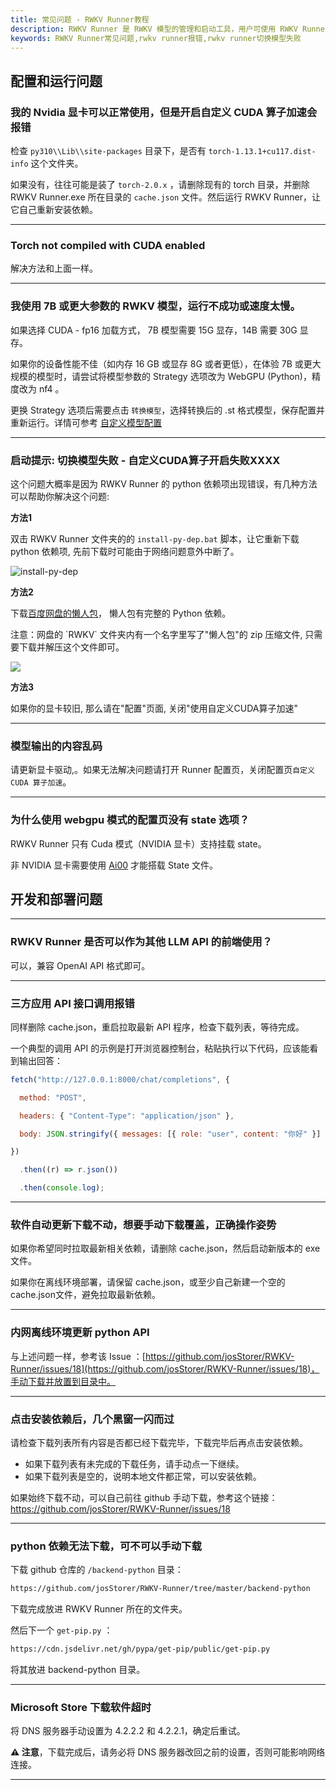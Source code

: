 ```yaml
---
title: 常见问题 - RWKV Runner教程
description: RWKV Runner 是 RWKV 模型的管理和启动工具，用户可使用 RWKV Runner 轻松运行本地 RWKV 模型，体验聊天、写作、作曲交互等 AI 功能。
keywords: RWKV Runner常见问题,rwkv runner报错,rwkv runner切换模型失败
---
```



## 配置和运行问题

### 我的 Nvidia 显卡可以正常使用，但是开启自定义 CUDA 算子加速会报错

检查 `py310\\Lib\\site-packages` 目录下，是否有 `torch-1.13.1+cu117.dist-info` 这个文件夹。

如果没有，往往可能是装了 `torch-2.0.x` ，请删除现有的 torch 目录，并删除 RWKV Runner.exe 所在目录的 `cache.json` 文件。然后运行 RWKV Runner，让它自己重新安装依赖。

---
### Torch not compiled with CUDA enabled

解决方法和上面一样。

---
### 我使用 7B 或更大参数的 RWKV 模型，运行不成功或速度太慢。

如果选择 CUDA - fp16 加载方式， 7B 模型需要 15G 显存，14B 需要 30G 显存。

如果你的设备性能不佳（如内存 16 GB 或显存 8G 或者更低），在体验 7B 或更大规模的模型时，请尝试将模型参数的 Strategy 选项改为 WebGPU (Python)，精度改为 nf4 。

更换 Strategy 选项后需要点击 `转换模型`，选择转换后的 .st 格式模型，保存配置并重新运行。详情可参考 [自定义模型配置](https://rwkv.cn/RWKV-Runner/Advanced-Usage#%E8%87%AA%E5%AE%9A%E4%B9%89%E6%A8%A1%E5%9E%8B%E9%85%8D%E7%BD%AE%E7%A4%BA%E4%BE%8B)

---

### 启动提示: 切换模型失败 - 自定义CUDA算子开启失败XXXX

这个问题大概率是因为 RWKV Runner 的 python 依赖项出现错误，有几种方法可以帮助你解决这个问题: 

**方法1**

双击 RWKV Runner 文件夹的的 `install-py-dep.bat` 脚本，让它重新下载 python 依赖项, 先前下载时可能由于网络问题意外中断了。

![install-py-dep](./imgs/install-py-dep.png)

**方法2**

下载[百度网盘的懒人包](https://pan.baidu.com/s/1zdzZ_a0uM3gDqi6pXIZVAA?pwd=1111)， 懒人包有完整的 Python 依赖。 

<Callout type="warning" emoji="⚠️">
注意：网盘的 `RWKV` 文件夹内有一个名字里写了"懒人包"的 zip 压缩文件, 只需要下载并解压这个文件即可。
</Callout>

![](./imgs/download-lazy.gif)

**方法3**

如果你的显卡较旧, 那么请在"配置"页面, 关闭"使用自定义CUDA算子加速"

---
### 模型输出的内容乱码

请更新显卡驱动,。如果无法解决问题请打开 Runner 配置页，关闭配置页`自定义 CUDA 算子加速`。

---
### 为什么使用 webgpu 模式的配置页没有 state 选项？

RWKV Runner 只有 Cuda 模式（NVIDIA 显卡）支持挂载 state。

非 NVIDIA 显卡需要使用 [Ai00](https://rwkv.cn/ai00/Introduction) 才能搭载 State 文件。

## 开发和部署问题

---

###  RWKV Runner 是否可以作为其他 LLM API 的前端使用？

可以，兼容 OpenAI API 格式即可。

---

### 三方应用 API 接口调用报错

同样删除 cache.json，重启拉取最新 API 程序，检查下载列表，等待完成。

一个典型的调用 API 的示例是打开浏览器控制台，粘贴执行以下代码，应该能看到输出回答：
``` js copy
fetch("http://127.0.0.1:8000/chat/completions", {

  method: "POST",

  headers: { "Content-Type": "application/json" },

  body: JSON.stringify({ messages: [{ role: "user", content: "你好" }] }),

})

  .then((r) => r.json())

  .then(console.log);
```
---

### 软件自动更新下载不动，想要手动下载覆盖，正确操作姿势

如果你希望同时拉取最新相关依赖，请删除 cache.json，然后启动新版本的 exe 文件。

如果你在离线环境部署，请保留 cache.json，或至少自己新建一个空的 cache.json文件，避免拉取最新依赖。

---

### 内网离线环境更新 python API

与上述问题一样，参考该 Issue ：[https://github.com/josStorer/RWKV-Runner/issues/18](https://github.com/josStorer/RWKV-Runner/issues/18)，手动下载并放置到目录中。

---

### 点击安装依赖后，几个黑窗一闪而过

请检查下载列表所有内容是否都已经下载完毕，下载完毕后再点击安装依赖。

- 如果下载列表有未完成的下载任务，请手动点一下继续。
- 如果下载列表是空的，说明本地文件都正常，可以安装依赖。

如果始终下载不动，可以自己前往 github 手动下载，参考这个链接：https://github.com/josStorer/RWKV-Runner/issues/18

---

### python 依赖无法下载，可不可以手动下载

下载 github 仓库的 `/backend-python` 目录：
``` bash copy
https://github.com/josStorer/RWKV-Runner/tree/master/backend-python
```
下载完成放进 RWKV Runner 所在的文件夹。

然后下一个 `get-pip.py`  ：
``` bash copy
https://cdn.jsdelivr.net/gh/pypa/get-pip/public/get-pip.py
```

将其放进 backend-python 目录。

---

### Microsoft Store 下载软件超时

将 DNS 服务器手动设置为 4.2.2.2 和 4.2.2.1，确定后重试。

**⚠️ 注意**，下载完成后，请务必将 DNS 服务器改回之前的设置，否则可能影响网络连接。

---


